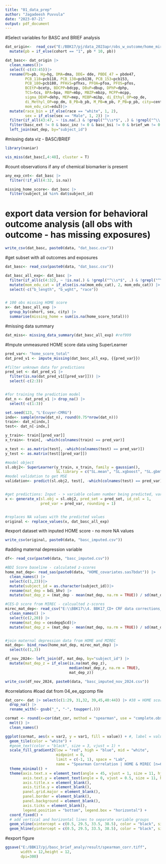 ```yaml
---
title: "01_data_prep"
author: "Jagadeesh Puvvula"
date: "2023-07-21"
output: pdf_document
---
```


#Select variables for BASC and BRIEF analysis 
```r
dat_origin<-  read_csv("E:/BBK17/pj/data_2023apr/obs_w_outcome/home_mirec_w_out.csv") |>
  mutate(pb = if_else(cohort == "1", pb * 10, pb))

dat_basc<- dat_origin |>
  clean_names()|>
  select(-c(43:45))|>
  rename(Pb=pb, Hg=hg, DMA=dma, DDE= dde, PBDE_47 = pbde47,
         PCB_118=pcb118, PCB_138=pcb138, PCB_153=pcb153,
         PCB_180=pcb180, PFHxS=pfhxs, PFOA=pfoa, PFOS=pfos,
         BCEtP=bcetp, BDCPP=bdcpp, DBuP=dbup, DPhP=dphp,
         TCS=tcs, BPA=bpa, MBP=mbp, MBZP=mbzp, MCPP=mcpp,
         sigma_DEHP=dehp, MEP=mep, MIBP=mibp, di_Ethyl_OP=op_de,
         di_Methyl_OP=op_dm, B_PB=b_pb, M_PB=m_pb, P_PB=p_pb, city=center,
         mom_edu_cat=edu3)|>
  mutate(race_bin = if_else(race == "white", 1, 2),
         sex = if_else(sex == "Male", 1, 2)) |>
  filter(if_all(43:47, ~ !is.na(.) & !grepl("^\\s*$", .) & !grepl("^\\.$", .))) |> #if_any didnt work here
  filter(basc_ext != 0 & basc_inz != 0 & basc_bsi != 0 & brief_wm != 0 & brief_po != 0) |>
  left_join(mat_dep, by="subject_id")
```

#missing data viz - BASC/BRIEF
```r
library(naniar)

vis_miss(dat_basc[,4:48], cluster = T)
```

#count observations if any of chemical biomarker is present
```r
any_exp_cnt<- dat_basc |>
  filter(!if_all(4:32, is.na))

missing_home_score<- dat_basc |>
  filter(subject_id %in% dat$subject_id)
```


# export data version for behavioral outcome analysis (all obs with outcome - has missing exposures)
```r
write_csv(dat_basc, paste0(data, "dat_basc.csv"))
```

#get subset with all outcomes and exposures
```r
dat_basc<- read_csv(paste0(data, "dat_basc.csv"))

dat_basc_all_exp<- dat_basc |>
  filter(if_all(c(4:32), ~ !is.na(.) & !grepl("^\\s*$", .) & !grepl("^\\.$", .))) |>
  mutate(mom_edu_cat = if_else(is.na(mom_edu_cat), 2, mom_edu_cat)) |> # replaced with category-2 (dominant)
  select(-c("b_length", "b_wght", "race"))


# 100 obs missing HOME score
x<- dat_basc_all_exp |>
  group_by(cohort, sex, city) |>
  summarise(missing_home = sum(is.na(home_score_total)))
```

#missing data summary
```r
dat_miss<- missing_data_summary(dat_basc_all_exp) #ref999
```

#Impute unmeasured HOME score data using SuperLearner
```r
pred_var<- "home_score_total"
dat_pred_v1 <- impute_missing(dat_basc_all_exp, {{pred_var}})

#filter unknown data for predictions
pred_set <- dat_pred_v1 |>
  filter(is.na(dat_pred_v1[[pred_var]])) |>
  select(-c(2:3))


#for training the prediction model
dat_n <- dat_pred_v1 |> drop_na() |>
  select(-c(1:3))

set.seed(123, "L'Ecuyer-CMRG")
indx<- sample(nrow(dat_n), round(0.75*nrow(dat_n)))
train<- dat_n[indx,]
test<- dat_n[-indx,]

y_train<- train[[pred_var]]
x_train<- train[, -which(colnames(train) == pred_var)]

x_test <- as.matrix(test[, -which(colnames(test) == pred_var)])
y_test <- as.matrix(test[[pred_var]])

#model object
sl.obj2<- SuperLearner(y_train, x_train, family = gaussian(), 
                       SL.library = c("SL.mean", "SL.xgboost", "SL.gbm"))
#model validation to get MSE
validation<- predict(sl.obj2, test[, -which(colnames(test) == pred_var)])


#get predictions: Input - > variable column number being predicted, variable name and rounding
x <- generate_x(sl.obj = sl.obj2, pred_set = pred_set, id_col = 1, 
                pred_var = pred_var, rounding = 1)


#replaces NA values with the predicted values
original <- replace_values(x, dat_basc_all_exp)
```

#export dataset with inputed HOME score - no more NA values 
```r
write_csv(original, paste0(data, "basc_imputed.csv"))
```

#adding maternal depression variable
```r
df<- read_csv(paste0(data, "basc_imputed.csv"))

#BDI Score baseline - calculated z-scores
home_mat_dep<- read_sas(paste0(data, "HOME_covariates.sas7bdat")) |>
  clean_names() |>
  select(c(1,23))|>
  mutate(subject_id = as.character(subject_id))|>
  rename(mat_dep = bdi_bhv) |>
  mutate(mat_dep_z = (mat_dep - mean(mat_dep, na.rm = TRUE)) / sd(mat_dep, na.rm = TRUE))

#CES-D score from MIREC - calcualted z-scores
mirec_mat_dep<- read_csv("E:\\BBK17\\4. BBK17_CD+ CRF data corrections_Nov18 2022\\CDPLUS.2_NEURO.7_20221117\\MSAQ_DATA_DEPRESSION_Yes to NEURO BBK.csv") |>
  clean_names() |>
  select(c(2,20)) |>
  rename(mat_dep = cesdepq5cd)|>
  mutate(mat_dep_z = (mat_dep - mean(mat_dep, na.rm = TRUE)) / sd(mat_dep, na.rm = TRUE))


#join maternal depression data from HOME and MIREC
mat_dep<- bind_rows(home_mat_dep, mirec_mat_dep) |>
  select(c(1,3))

df_nov_2024<- left_join(df, mat_dep, by="subject_id") |>
  mutate(mat_dep_z = if_else(is.na(mat_dep_z), 
                             median(mat_dep_z, na.rm = TRUE), 
                             mat_dep_z))

write_csv(df_nov_2024, paste0(data, "basc_imputed_nov_2024.csv"))
```

#correlations
#load dat from 04_ee_qgcomp file
```r
dat_cor<- dat |> select(c(1:29, 31,32, 39,45,40:44)) |> #38 = HOME score
  drop_na() |>
  rename_with(~ gsub("_", "-", toupper(.)))

cormat <- round(x=cor(dat_cor, method = "spearman", use = "complete.obs"), digits = 2) |>
  melt() |> 
  clean_names()

ggplot(cormat, aes(x = var2, y = var1, fill = value)) + #, label = value
  geom_tile(color = "white") +
  #geom_text(color = "black", size = 3, vjust = 1) +
  scale_fill_gradient2(low = "red", high = "blue", mid = "white",
                       midpoint = 0,
                       limit = c(-1, 1), space = "Lab",
                       name = "Spearman Correlation | HOME & MIREC [n=695]") +
  theme_minimal() +
  theme(axis.text.x = element_text(angle = 45, vjust = 1, size = 11, hjust = 1),
        axis.text.y = element_text(angle = 0, vjust = 0.5, size = 11, hjust = 1),
        axis.title.x = element_blank(),
        axis.title.y = element_blank(),
        panel.grid.major = element_blank(),
        panel.border = element_blank(),
        panel.background = element_blank(),
        axis.ticks = element_blank(),
        legend.position = "bottom", legend.box = "horizontal") +
  coord_fixed() +
  # add vertical and horizontal lines to separate variable groups
  geom_vline(xintercept = c(0.5, 29.5, 33.5, 38.5), color = "black", size=1.25) +
  geom_hline(yintercept = c(0.5, 29.5, 33.5, 38.5), color = "black", size=1.25) 
```

#export figure
```r
ggsave("E:/BBK17/pj/basc_brief_analy/result/spearman_corr.tiff", 
       width = 12,height = 12,
       dpi=300)
```










